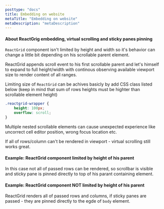 ```yaml
---
posttype: "docs"
title: Embedding on website
metaTitle: "Embedding on website"
metaDescription: "metaDescription"
---
```



#### About ReactGrig embedding, virtual scrolling and sticky panes pinning

`ReactGrid` component isn't limited by height and width so it's behavior can change a little bit depending on his scrollable parent element.

ReactGrid appends scroll event to his first scrollable parent and let's himself to expand to full height/width with 
continous observing available viewport size to render content of all ranges. 

Limiting size of `ReactGrid` can be achives basicly by add CSS class listed below 
(keep in mind that sum of rows heights must be highter than scrollable element height)

```css
.reactgrid-wrapper {
    height: 100px;
    overflow: scroll;
}
```

Multiple nested scrollable elements can cause unexpected experience like uncorrect cell editor position, wrong focus location etc.

<Alert color="info">
	<i class="fas fa-exclamation-circle pr-2"></i>
	If all of rows/column can't be rendered in viewport - virtual scrolling still works great.
</Alert>

#### Example: ReactGrid component limited by height of his parent

<div className={'py-4'}>
    <LimitedHeightByParentSample/>
</div>  

In this case not all of passed rows can be rendered, so scrollbar is visible and sticky pane is pinned directly to top of
his parant containing element. 

#### Example: ReactGrid component NOT limited by height of his parent

<div className={'py-4'}>
    <NotLimitedHeightByParentSample />
</div>    

ReactGrid renders all of passed rows and columns, if sticky panes are passed - they are pinned directly to the egde 
of `body` element.